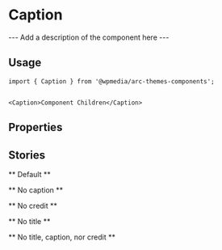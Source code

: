 

<Meta title="Components/Caption" component={Caption} />

# Caption

--- Add a description of the component here ---

## Usage

```
import { Caption } from '@wpmedia/arc-themes-components';


<Caption>Component Children</Caption>
```

## Properties

<Props of={Caption} />

## Stories

** Default **

<Preview>
	<Story name="Default">
		<Caption
			caption={"There is a man on the loose who seems to be biting dogs"}
			credit={"(John Doe/Death to Stock Photo)"}
			title={"Man Bites Dog"}
		/>
	</Story>
</Preview>

** No caption **

<Preview>
	<Story name="No caption">
		<Caption caption="" credit={"(John Doe/Death to Stock Photo)"} title={"Man Bites Dog"} />
	</Story>
</Preview>

** No credit **

<Preview>
	<Story name="No credit">
		<Caption
			caption={"There is a man on the loose who seems to be biting dogs"}
			credit={""}
			title={"Man Bites Dog"}
		/>
	</Story>
</Preview>

** No title **

<Preview>
	<Story name="No title">
		<Caption
			caption={"There is a man on the loose who seems to be biting dogs"}
			credit={"(John Doe/Death to Stock Photo)"}
			title={""}
		/>
	</Story>
</Preview>

** No title, caption, nor credit **

<Preview>
	<Story name="No title, caption, nor credit">
		<Caption caption={""} credit={""} title={""} />
	</Story>
</Preview>
